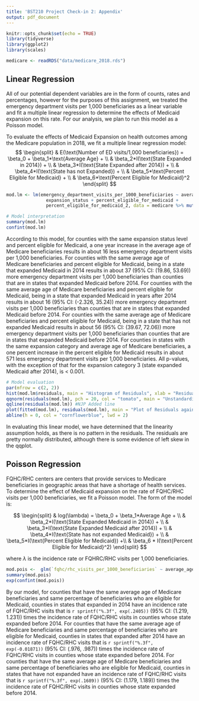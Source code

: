 ```yaml
---
title: 'BST210 Project Check-in 2: Appendix'
output: pdf_document
---
```


```r
knitr::opts_chunk$set(echo = TRUE)
library(tidyverse)
library(ggplot2)
library(scales)

medicare <- readRDS("data/medicare_2018.rds")
```

## Linear Regression  

All of our potential dependent variables are in the form of counts, rates and percentages, however for the purposes of this assignment, we treated the emergency department visits per 1,000 beneficiaries as a linear variable and fit a multiple linear regression to determine the effects of Medicaid expansion on this rate. For our analysis, we plan to run this model as a Poisson model.

To evaluate the effects of Medicaid Expansion on health outcomes among the Medicare population in 2018, we fit a multiple linear regression model:  
$$
\begin{split}
& E(\text{Number of ED visits/1,000 beneficiaries}) = \beta_0 + \beta_1*\text{Average Age} + \\
& \beta_2*I(\text{State Expanded in 2014}) + \\
& \beta_3*I(\text{State Expanded after 2014}) + \\
& \beta_4*I(\text{State has not Expanded})  + \\
& \beta_5*\text{Percent Eligible for Medicaid} + \\
& \beta_6*\text{Percent Eligible for Medicaid}^2
\end{split}
$$  

```r
mod.lm <- lm(emergency_department_visits_per_1000_beneficiaries ~ average_age + 
               expansion_status + percent_eligible_for_medicaid + 
               percent_eligible_for_medicaid_2, data = medicare %>% mutate(percent_eligible_for_medicaid_2 = percent_eligible_for_medicaid^2))

# Model interpretation
summary(mod.lm)
confint(mod.lm)
```  
According to this model, for counties with the same expansion status level and percent eligible for Medicaid, a one year increase in the average age of Medicare beneficiaries results in about 16 less emergency department visits per 1,000 beneficiaries. For counties with the same average age of Medicare beneficiaries and percent eligible for Medicaid, being in a state that expanded Medicaid in 2014 results in about 37 (95\% CI: (19.86, 53.69)) more emergency department visits per 1,000 beneficiaries than counties that are in states that expanded Medicaid before 2014. For counties with the same average age of Medicare beneficiaries and percent eligible for Medicaid, being in a state that expanded Medicaid in years after 2014 results in about 16 (95\% CI: (-2.326, 35.24)) more emergency department visits per 1,000 beneficiaries than counties that are in states that expanded Medicaid before 2014. For counties with the same average age of Medicare beneficiaries and percent eligible for Medicaid, being in a state that has not expanded Medicaid results in about 56 (95\% CI: (39.67, 72.06)) more emergency department visits per 1,000 beneficiaries than counties that are in states that expanded Medicaid before 2014. For counties in states with the same expansion category and average age of Medicare beneficiaries, a one percent increase in the percent eligible for Medicaid results in about 571 less emergency department visits per 1,000 beneficiaries.  All p-values, with the exception of that for the expansion category 3 (state expanded Medicaid after 2014), is < 0.001.

```r
# Model evaluation
par(mfrow = c(2, 2))
hist(mod.lm$residuals, main = "Histogram of Residuals", xlab = "Residuals") 
qqnorm(residuals(mod.lm), pch = 20, col = "tomato", main = "Unstandardized Residuals") 
qqline(residuals(mod.lm)) #NJP Added line
plot(fitted(mod.lm), residuals(mod.lm), main = "Plot of Residuals against Fitted Values", xlab = "Fitted Values", ylab = "Residuals") 
abline(h = 0, col = "cornflowerblue", lwd = 2)
```    

In evaluating this linear model, we have determined that the linearity assumption holds, as there is no pattern in the residuals. The residuals are pretty normally distributed, although there is some evidence of left skew in the qqplot. 



## Poisson Regression  

FQHC/RHC centers are centers that provide services to Medicare beneficiaries in geographic areas that have a shortage of health services.  To determine the effect of Medicaid expansion on the rate of FQHC/RHC visits per 1,000 beneficiaries, we fit a Poisson model. The form of the model is:  

$$
\begin{split}
& log(\lambda) = \beta_0 + \beta_1*Average Age + \\
& \beta_2*I(\text{State Expanded Medicaid in 2014}) + \\
& \beta_3*I(\text{State Expanded Medicaid after 2014}) + \\
& \beta_4*I(\text{State has not expanded Medicaid}) + \\
& \beta_5*I(\text{Percent Eligible for Medicaid}) +\\
& \beta_6 * I(\text{Percent Eligible for Medicaid}^2)
\end{split}
$$  

where $\lambda$ is the incidence rate or FQHRC/RHC visits per 1,000 beneficiaries.

```r
mod.pois <-  glm(`fqhc/rhc_visits_per_1000_beneficiaries` ~ average_age + expansion_status + percent_eligible_for_medicaid + percent_eligible_for_medicaid_2, data = medicare %>% mutate(percent_eligible_for_medicaid_2 = percent_eligible_for_medicaid^2), family = poisson())
summary(mod.pois)
exp(confint(mod.pois))
```  

By our model, for counties that have the same average age of Medicare beneficiaries and same percentage of beneficiaries who are eligible for Medicaid, counties in states that expanded in 2014 have an incidence rate of FQHC/RHC visits that is `r sprintf("%.3f", exp(.2405))` (95\% CI: (1.219, 1.231)) times the incidence rate of FQHC/RHC visits in counties whose state expanded before 2014. For counties that have the same average age of Medicare beneficiaries and same percentage of beneficiaries who are eligible for Medicaid, counties in states that expanded after 2014 have an incidence rate of FQHC/RHC visits that is `r sprintf("%.3f", exp(-0.01871))` (95\% CI: (.976, .987)) times the incidence rate of FQHC/RHC visits in counties whose state expanded before 2014. For counties that have the same average age of Medicare beneficiaries and same percentage of beneficiaries who are eligible for Medicaid, counties in states that have not expanded have an incidence rate of FQHC/RHC visits that is `r sprintf("%.3f", exp(.1689))` (95\% CI: (1.179, 1.189)) times the incidence rate of FQHC/RHC visits in counties whose state expanded before 2014. 





